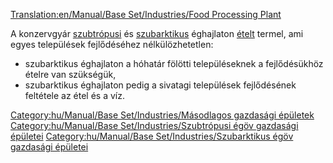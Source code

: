 [[Translation:en/Manual/Base Set/Industries/Food Processing Plant]]

{{hu/Manual/Base Set/Industries/Gazdasági épületek|kép=en/Manual/Base Set/Industries/Foodprocplant.png
|név=Konzervgyár
|klíma=[[hu/Manual/Éghajlatok#szubtropusi|szubtrópusi]], [[hu/Manual/Éghajlatok#szubarktikus|szubarktikus]].
|elfogad=[[hu/Manual/Base Set/Cargos/Állat|állatot]], [[hu/Manual/Base Set/Cargos/Sarki búza|búzát]] (csak szubarktikus éghajlaton); [[hu/Manual/Base Set/Cargos/Gyümölcs|gyümölcsöt]], [[hu/Manual/Base Set/Cargos/Kukorica|kukoricát]] (csak szubtrópusi éghajlaton)
|előállít=[[hu/Manual/Base Set/Cargos/Étel|ételt]]
|Megjegyzés=[[hu/Manual/Éghajlatok|mérsékelt]] éghajlaton nem található.
}}

A konzervgyár [[hu/Manual/Éghajlatok#szubtropusi|szubtrópusi]] és [[hu/Manual/Éghajlatok#szubarktikus|szubarktikus]] éghajlaton [[hu/Manual/Base Set/Cargos/Étel|ételt]] termel, ami egyes települések fejlődéséhez nélkülözhetetlen: 
* szubarktikus éghajlaton a hóhatár fölötti településeknek a fejlődésükhöz ételre van szükségük, 
* szubarktikus éghajlaton pedig a sivatagi települések fejlődésének feltétele az étel és a víz. 
{{hu/Manual/Base Set/Industries/Navbox Gazdasági épületek}}

[[Category:hu/Manual/Base Set/Industries/Másodlagos gazdasági épületek]]
[[Category:hu/Manual/Base Set/Industries/Szubtrópusi égöv gazdasági épületei]]
[[Category:hu/Manual/Base Set/Industries/Szubarktikus égöv gazdasági épületei]]